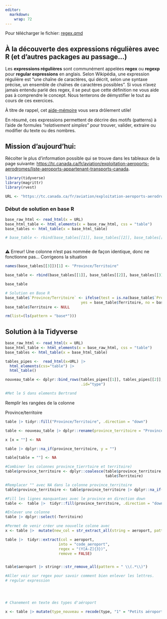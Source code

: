 ```yaml
---
editor: 
  markdown: 
    wrap: 72
---
```


::: callout-important
Pour télécharger le fichier: [regex.qmd](/assets/fichier/_regex.qmd)
:::

## À la découverte des expressions régulières avec R (et d'autres packages au passage...)

Les **expressions régulières** sont communément appelées **regex** ou
**regexp** pour **regular expressions** en anglais. Selon Wikipédia, une
expression régulière est "une chaîne de caractères, qui décrit, selon
une syntaxe précise, un ensemble de chaînes de caractères possibles". Si
vous n'avez jamais entendu parlé des regex, il se peut que cette
définition ne vous aide pas à comprendre le concept. Nous tenterons de
démystifier le tout au cours de ces exercices.

À titre de rappel, cet
[aide-mémoire](https://raw.githubusercontent.com/rstudio/cheatsheets/main/translations/french/regex_fr.pdf)
vous sera drôlement utile!

En résumé, ces expressions permettent de décrire des motifs (patterns) à
l'aide de formules "*relativement simples*" pour trouver, valider,
extraire ou modifier du texte ou des nombres.

## Mission d'aujourd'hui:

Récolter le plus d'information possible qui se trouve dans les tableaux
de la page suivante:
<https://tc.canada.ca/fr/aviation/exploitation-aeroports-aerodromes/liste-aeroports-appartenant-transports-canada>.

```r
library(tidyverse)
library(magrittr)
library(rvest)

```

```r
URL <- "https://tc.canada.ca/fr/aviation/exploitation-aeroports-aerodromes/liste-aeroports-appartenant-transports-canada"
```

### Début de solution en base R

```r
base_raw_html <- read_html(x = URL)
base_html_table <- html_elements(x = base_raw_html, css = "table")
base_tables <- html_table(x = base_html_table)

# base_table <- rbind(base_tables[[1]], base_tables[[2]], base_tables[[3]])



```

⚠️ Erreur! Une colonne n'est pas nommée de façon identique, donc ne
fonctionne pas... Corrigeons la situation

```r

names(base_tables[[3]])[1] <- "Province/Territoire"

base_table <- rbind(base_tables[[1]], base_tables[[2]], base_tables[[3]])

base_table

# Solution en Base R
base_table$`Province/Territoire` <- ifelse(test = is.na(base_table$`Province/Territoire`),
                                  yes = base_table$Territoire, no = base_table$`Province/Territoire`)
base_table$Territoire <- NULL

rm(list=(ls(pattern = "base*")))
```

## Solution à la Tidyverse

```r
base_raw_html <- read_html(x = URL)
base_html_table <- html_elements(x = base_raw_html, css = "table")
base_tables <- html_table(x = base_html_table)

tables_pipes <-  read_html(x=URL) |> 
  html_elements(css="table") |> 
  html_table()

nouveau_table <- dplyr::bind_rows(tables_pipes[[1]], tables_pipes[[2]], tables_pipes[[3]], 
                                  .id="type")

#Met le S dans elements Bertrand
```

Remplir les rangées de la colonne

Province/territoire

```r
table |> tidyr::fill("Province/Territoire", .direction = "down")

table <- nouveau_table |> dplyr::rename(province_territoire = "Province/Territoire", aeroport = "Aéroport")

x [x = ""] <- NA

table |> dplyr::na_if(province_territoire, y = "")

table[table = ""] <- NA

#Combiner les colonnes province_tierrtoire et territoire) 
table$province_territoire <- dplyr::coalesce(table$province_territoire,
                                             table$Territoire)

#Remplacer "" avec NA dans la colonne province_territoire
table$province_territoire <- table$province_territoire |> dplyr::na_if(y="")

#Fill les lignes manquantaes avec le province en direction down
table <-  table |>  tidyr::fill(province_territoire, .direction = "down")

#Enlever une colonne
table |> dplyr::select(-Territoire)

#Permet de venir créer une nouvelle colone avec 
x <- table |>  mutate(new_col = str_extract_all(string = aeroport, pattern = "[A-Z]{3}"))

table |>  tidyr::extract(col = aeroport,
                        into = "code_aeroport",
                        regex = "(Y[A-Z]{3})",
                        remove = FALSE)


table$aeroport |> stringr::str_remove_all(pattern = " \\(.*\\)")

#Aller voir sur regex pour savoir comment bien enlever les lettres.
# regular expression




# Chanement en texte des types d'aéroport

x <- table |> mutate(type_nouveau = recode(type, "1" = "Petits aéroports","2" = "Aéroports nationaux", "3" = "Aéroports Nationaux par des administrations territoriales"))
```

\
